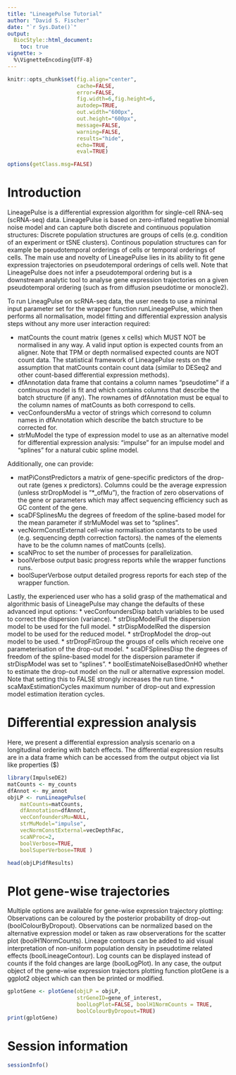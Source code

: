 ```yaml
---
title: "LineagePulse Tutorial"
author: "David S. Fischer"
date: "`r Sys.Date()`"
output:
  BiocStyle::html_document:
    toc: true
vignette: >
  %\VignetteEncoding{UTF-8}
---
```


<!--
%\VignetteEngine{knitr::rmarkdown}
%\VignetteIndexEntry{ImpulseDE2 Vignette}
-->

```r

knitr::opts_chunk$set(fig.align="center", 
                      cache=FALSE,
                      error=FALSE,
                      fig.width=6,fig.height=6,
                      autodep=TRUE,
                      out.width="600px", 
                      out.height="600px",
                      message=FALSE,
                      warning=FALSE,
                      results="hide", 
                      echo=TRUE, 
                      eval=TRUE)

options(getClass.msg=FALSE)
```

# Introduction

LineagePulse is a differential expression algorithm for single-cell RNA-seq (scRNA-seq) data.
LineagePulse is based on zero-inflated negative binomial noise model and can capture both discrete and continuous population structures:
Discrete population structures are groups of cells (e.g. condition of an experiment or tSNE clusters).
Continous population structures can for example be pseudotemporal orderings of cells or temporal orderings of cells.
The main use and novelty of LineagePulse lies in its ability to fit gene expression trajectories on pseudotemporal orderings of cells well.
Note that LineagePulse does not infer a pseudotemporal ordering but is a downstream analytic tool to analyse gene expression trajectories on a given pseudotemporal ordering (such as from diffusion pseudotime or monocle2).

To run LineagPulse on scRNA-seq data, the user needs to use a minimal input parameter set for 
the wrapper function runLineagePulse, which then performs all normalisation, model fitting and differential expression analysis steps without any more user interaction required:

* matCounts the count matrix (genes x cells) which MUST NOT be normalised in any way. A valid input option is expected counts from an aligner. Note that TPM or depth normalised expected counts are NOT count data. The statistical framework of LineagePulse rests on the assumption that matCounts contain count data (similar to DESeq2 and other count-based differential expression methods).
* dfAnnotation data frame that contains a column names "pseudotime" if a continuous model is fit and which contains columns that describe the batch structure (if any). The rownames of dfAnnotation must be equal to the column names of matCounts as both correspond to cells.
* vecConfoundersMu a vector of strings which corresond to column names in dfAnnotation which describe the batch structure to be corrected for.
* strMuModel the type of expression model to use as an alternative model for differential expression analysis: "impulse" for an impulse model and "splines" for a natural cubic spline model.

Additionally, one can provide:

* matPiConstPredictors a matrix of gene-specific predictors of the drop-out rate (genes x predictors). Columns could be the average expression (unless strDropModel is "*_ofMu"), the fraction of zero observations of the gene or parameters which may affect sequencing efficiency such as GC content of the gene. 
* scaDFSplinesMu the degrees of freedom of the spline-based model for the mean parameter if strMuModel was set to "splines".
* vecNormConstExternal cell-wise normalisation constants to be used (e.g. sequencing depth correction factors). the names of the elements have to be the column names of matCounts (cells).
* scaNProc to set the number of processes for parallelization.
* boolVerbose output basic progress reports while the wrapper functions runs.
* boolSuperVerbose output detailed progress reports for each step of the wrapper function.

Lastly, the experienced user who has a solid grasp of the mathematical and algorithmic basis of LineagePulse may change the defaults of these advanced input options:
* vecConfoundersDisp batch variables to be used to correct the dispersion (variance).
* strDispModelFull the dispersion model to be used for the full model.
* strDispModelRed the dispersion model to be used for the reduced model.
* strDropModel the drop-out model to be used.
* strDropFitGroup the groups of cells which receive one parameterisation of the drop-out model.
* scaDFSplinesDisp the degrees of freedom of the spline-based model for the dispersion parameter if strDispModel was set to "splines".
* boolEstimateNoiseBasedOnH0 whether to estimate the drop-out model on the null or alternative expression model. Note that setting this to FALSE strongly increases the run time.
* scaMaxEstimationCycles maximum number of drop-out and expression model estimation iteration cycles.

# Differential expression analysis

Here, we present a differential expression analysis scenario on a longitudinal ordering with batch effects.
The differential expression results are in a data frame which can be accessed from the output object via list like properties ($)

```r
library(ImpulseDE2)
matCounts <- my_counts
dfAnnot <- my_annot
objLP <- runLineagePulse(
    matCounts=matCounts,
    dfAnnotation=dfAnnot,
    vecConfoundersMu=NULL,
    strMuModel="impulse",
    vecNormConstExternal=vecDepthFac,
    scaNProc=2,
    boolVerbose=TRUE,
    boolSuperVerbose=TRUE )
```
```r
head(objLP$dfResults)
```


# Plot gene-wise trajectories

Multiple options are available for gene-wise expression trajectory plotting:
Observations can be coloured by the posterior probability of drop-out (boolColourByDropout).
Observations can be normalized based on the alternative expression model 
or taken as raw observerations for the scatter plot (boolH1NormCounts).
Lineage contours can be added to aid visual interpretation of non-uniform population density in pseudotime related effects (boolLineageContour).
Log counts can be displayed instead of counts if the fold changes are large (boolLogPlot).
In any case, the output object of the gene-wise expression trajectors plotting function plotGene
is a ggplot2 object which can then be printed or modified.

```r
gplotGene <- plotGene(objLP = objLP,
                      strGeneID=gene_of_interest,
                      boolLogPlot=FALSE, boolH1NormCounts = TRUE,
                      boolColourByDropout=TRUE)
print(gplotGene)
```

# Session information

```r
sessionInfo()
```